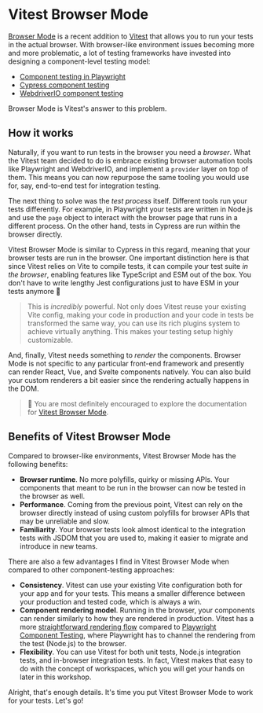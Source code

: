 # Vitest Browser Mode

[Browser Mode](https://vitest.dev/guide/browser/) is a recent addition to [Vitest](https://vitest.dev/) that allows you to run your tests in the actual browser. With browser-like environment issues becoming more and more problematic, a lot of testing frameworks have invested into designing a component-level testing model:

- [Component testing in Playwright](https://playwright.dev/docs/test-components)
- [Cypress component testing](https://docs.cypress.io/app/component-testing/get-started)
- [WebdriverIO component testing](https://webdriver.io/docs/component-testing/)

Browser Mode is Vitest's answer to this problem.

## How it works

Naturally, if you want to run tests in the browser you need a _browser_. What the Vitest team decided to do is embrace existing browser automation tools like Playwright and WebdriverIO, and implement a `provider` layer on top of them. This means you can now repurpose the same tooling you would use for, say, end-to-end test for integration testing.

The next thing to solve was the _test process_ itself. Different tools run your tests differently. For example, in Playwright your tests are written in Node.js and use the `page` object to interact with the browser page that runs in a different process. On the other hand, tests in Cypress are run within the browser directly.

Vitest Browser Mode is similar to Cypress in this regard, meaning that your browser tests are run in the browser. One important distinction here is that since Vitest relies on Vite to compile tests, it can compile your test suite _in the browser_, enabling features like TypeScript and ESM out of the box. You don't have to write lengthy Jest configurations just to have ESM in your tests anymore 🎉

> This is _incredibly_ powerful. Not only does Vitest reuse your existing Vite config, making your code in production and your code in tests be transformed the same way, you can use its rich plugins system to achieve virtually anything. This makes your testing setup highly customizable.

And, finally, Vitest needs something to _render_ the components. Browser Mode is not specific to any particular front-end framework and presently can render React, Vue, and Svelte components natively. You can also build your custom renderers a bit easier since the rendering actually happens in the DOM.

> 📜 You are most definitely encouraged to explore the documentation for [Vitest Browser Mode](https://main.vitest.dev/guide/browser/).

## Benefits of Vitest Browser Mode

Compared to browser-like environments, Vitest Browser Mode has the following benefits:

- **Browser runtime**. No more polyfills, quirky or missing APIs. Your components that meant to be run in the browser can now be tested in the browser as well.
- **Performance**. Coming from the previous point, Vitest can rely on the browser directly instead of using custom polyfills for browser APIs that may be unreliable and slow.
- **Familiarity**. Your browser tests look almost identical to the integration tests with JSDOM that you are used to, making it easier to migrate and introduce in new teams.

There are also a few advantages I find in Vitest Browser Mode when compared to other component-testing approaches:

- **Consistency**. Vitest can use your existing Vite configuration both for your app and for your tests. This means a smaller difference between your production and tested code, which is always a win.
- **Component rendering model**. Running in the browser, your components can render similarly to how they are rendered in production. Vitest has a more [straightforward rendering flow](https://github.com/vitest-dev/vitest-browser-react/blob/1d6be8ca8d94bb2289b6260886f76a6e527c45f7/src/pure.tsx#L50) compared to [Playwright Component Testing](https://github.com/microsoft/playwright/blob/91f46bb5d057a284ff33def5802aba496033c030/packages/playwright-ct-core/src/mount.ts#L61), where Playwright has to channel the rendering from the test (Node.js) to the browser.
- **Flexibility**. You can use Vitest for both unit tests, Node.js integration tests, and in-browser integration tests. In fact, Vitest makes that easy to do with the concept of workspaces, which you will get your hands on later in this workshop.

Alright, that's enough details. It's time you put Vitest Browser Mode to work for your tests. Let's go!
